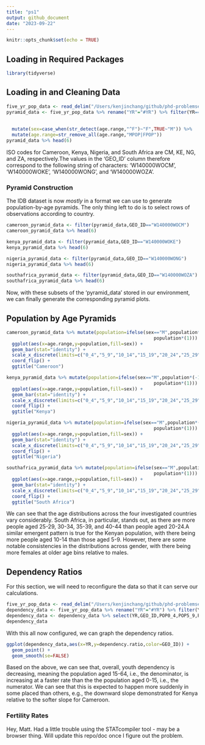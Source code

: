 ```yaml
---
title: "ps1"
output: github_document
date: "2023-09-22"
---
```


```r
knitr::opts_chunk$set(echo = TRUE)
```

## Loading in Required Packages

```r
library(tidyverse)
```

## Loading in and Cleaning Data

```r
five_yr_pop_data <- read_delim("/Users/kenjinchang/github/phd-problemsets/data/idb5yr.txt")
pyramid_data <- five_yr_pop_data %>% rename("YR"="#YR") %>% filter(YR==2022) %>% filter(GEO_ID=="W140000WOCM"|GEO_ID=="W140000WOKE"|GEO_ID=="W140000WONG"|GEO_ID=="W140000WOZA") %>% select(YR,GEO_ID,FPOP0_4,FPOP5_9,FPOP10_14,FPOP100_,FPOP15_19,FPOP20_24,FPOP25_29,FPOP30_34,FPOP35_39,FPOP40_44,FPOP45_49,FPOP50_54,FPOP55_59,FPOP60_64,FPOP65_69,FPOP70_74,FPOP75_79,FPOP80_84,FPOP85_89,FPOP90_94,FPOP95_99,MPOP0_4,MPOP5_9,MPOP10_14,MPOP100_,MPOP15_19,MPOP20_24,MPOP25_29,MPOP30_34,MPOP35_39,MPOP40_44,MPOP45_49,MPOP50_54,MPOP55_59,MPOP60_64,MPOP65_69,MPOP70_74,MPOP75_79,MPOP80_84,MPOP85_89,MPOP90_94,MPOP95_99) %>% pivot_longer(cols=c(FPOP0_4,FPOP5_9,FPOP10_14,FPOP15_19,FPOP20_24,FPOP25_29,FPOP30_34,FPOP35_39,FPOP40_44,FPOP45_49,FPOP50_54,FPOP55_59,FPOP60_64,FPOP65_69,FPOP70_74,FPOP75_79,FPOP80_84,FPOP85_89,FPOP90_94,FPOP95_99,FPOP100_,MPOP0_4,MPOP5_9,MPOP10_14,MPOP100_,MPOP15_19,MPOP20_24,MPOP25_29,MPOP30_34,MPOP35_39,MPOP40_44,MPOP45_49,MPOP50_54,MPOP55_59,MPOP60_64,MPOP65_69,MPOP70_74,MPOP75_79,MPOP80_84,MPOP85_89,MPOP90_94,MPOP95_99),
                                                                                                                                                                                                                                                                                                                                                                                                                                                                                                                                                                                                                  names_to="age.range",
                                                                                                                                                                                                                                                                                                                                                                                                                                                                                                                                                                                                                  values_to="population") %>%
  mutate(sex=case_when(str_detect(age.range,"^F")~"F",TRUE~"M")) %>%
  mutate(age.range=str_remove_all(age.range,"MPOP|FPOP"))
pyramid_data %>% head(6)
```

ISO codes for Cameroon, Kenya, Nigeria, and South Africa are CM, KE, NG, and ZA, respectively.The values in the 'GEO_ID' column therefore correspond to the following string of characters: 'W140000WOCM', 'W140000WOKE', 'W140000WONG', and 'W140000WOZA'.

### Pyramid Construction

The IDB dataset is now *mostly* in a format we can use to generate population-by-age pyramids. The only thing left to do is to select rows of observations according to country. 

```r
cameroon_pyramid_data <- filter(pyramid_data,GEO_ID=="W140000WOCM")
cameroon_pyramid_data %>% head(6)
```

```r
kenya_pyramid_data <- filter(pyramid_data,GEO_ID=="W140000WOKE")
kenya_pyramid_data %>% head(6)
```
```r
nigeria_pyramid_data <- filter(pyramid_data,GEO_ID=="W140000WONG")
nigeria_pyramid_data %>% head(6)
```
```r
southafrica_pyramid_data <- filter(pyramid_data,GEO_ID=="W140000WOZA")
southafrica_pyramid_data %>% head(6)
```

Now, with these subsets of the 'pyramid_data' stored in our environment, we can finally generate the corresponding pyramid plots.

## Population by Age Pyramids

```r
cameroon_pyramid_data %>% mutate(population=ifelse(sex=="M",population*(-1),
                                                      population*(1))) %>% 
  ggplot(aes(x=age.range,y=population,fill=sex)) + 
  geom_bar(stat="identity") + 
  scale_x_discrete(limits=c("0_4","5_9","10_14","15_19","20_24","25_29","30_34","35_39","40_44","45_49","50_54","55_59","60_64","65_69","70_74","75_79","80_84","85_89","90_94","95_99","100_")) +
  coord_flip() +
  ggtitle("Cameroon")
```

```r
kenya_pyramid_data %>% mutate(population=ifelse(sex=="M",population*(-1),
                                                      population*(1))) %>% 
  ggplot(aes(x=age.range,y=population,fill=sex)) + 
  geom_bar(stat="identity") + 
  scale_x_discrete(limits=c("0_4","5_9","10_14","15_19","20_24","25_29","30_34","35_39","40_44","45_49","50_54","55_59","60_64","65_69","70_74","75_79","80_84","85_89","90_94","95_99","100_")) +
  coord_flip() +
  ggtitle("Kenya")
```

```r
nigeria_pyramid_data %>% mutate(population=ifelse(sex=="M",population*(-1),
                                                      population*(1))) %>% 
  ggplot(aes(x=age.range,y=population,fill=sex)) + 
  geom_bar(stat="identity") + 
  scale_x_discrete(limits=c("0_4","5_9","10_14","15_19","20_24","25_29","30_34","35_39","40_44","45_49","50_54","55_59","60_64","65_69","70_74","75_79","80_84","85_89","90_94","95_99","100_")) +
  coord_flip() +
  ggtitle("Nigeria")
```


```r
southafrica_pyramid_data %>% mutate(population=ifelse(sex=="M",population*(-1),
                                                      population*(1))) %>% 
  ggplot(aes(x=age.range,y=population,fill=sex)) + 
  geom_bar(stat="identity") + 
  scale_x_discrete(limits=c("0_4","5_9","10_14","15_19","20_24","25_29","30_34","35_39","40_44","45_49","50_54","55_59","60_64","65_69","70_74","75_79","80_84","85_89","90_94","95_99","100_")) +
  coord_flip() +
  ggtitle("South Africa")
```

We can see that the age distributions across the four investigated countries vary considerably. South Africa, in particular, stands out, as there are more people aged 25-29, 30-34, 35-39, and 40-44 than people aged 20-24.A similar emergent pattern is true for the Kenyan population, with there being more people aged 10-14 than those aged 5-9. However, there are some notable consistencies in the distributions across gender, with there being more females at older age bins relative to males.

## Dependency Ratios

For this section, we will need to reconfigure the data so that it can serve our calculations. 

```r
five_yr_pop_data <- read_delim("/Users/kenjinchang/github/phd-problemsets/data/idb5yr.txt")
dependency_data <- five_yr_pop_data %>% rename("YR"="#YR") %>% filter(YR==1990|YR==2000|YR==2010|YR==2020|YR==2030|YR==2040|YR==2050) %>% filter(GEO_ID=="W140000WOCM"|GEO_ID=="W140000WOKE"|GEO_ID=="W140000WONG"|GEO_ID=="W140000WOZA")
dependency_data <- dependency_data %>% select(YR,GEO_ID,POP0_4,POP5_9,POP10_14,POP15_19,POP20_24,POP25_29,POP30_34,POP35_39,POP40_44,POP45_49,POP50_54,POP55_59,POP60_64) %>% rowwise() %>% mutate(dependents=sum(POP0_4,POP5_9,POP10_14)) %>% mutate(working=sum(POP15_19,POP20_24,POP25_29,POP30_34,POP35_39,POP40_44,POP45_49,POP50_54,POP55_59,POP60_64)) %>% select(YR,GEO_ID,dependents,working) %>% mutate(dependency.ratio=dependents/working)
dependency_data
```

With this all now configured, we can graph the dependency ratios.

```r
ggplot(dependency_data,aes(x=YR,y=dependency.ratio,color=GEO_ID)) + 
  geom_point() +
  geom_smooth(se=FALSE) 
```

Based on the above, we can see that, overall, youth dependency is decreasing, meaning the population aged 15-64, i.e., the denominator, is increasing at a faster rate than the the population aged 0-15, i.e., the numerator. We can see that this is expected to happen more suddenly in some placed than others, e.g., the downward slope demonstrated for Kenya relative to the softer slope for Cameroon.

### Fertility Rates

Hey, Matt. Had a little trouble using the STATcompiler tool - may be a browser thing. Will update this repo/doc once I figure out the problem. 
